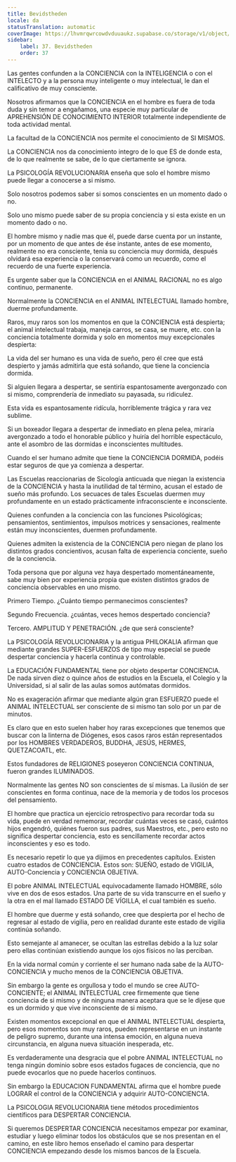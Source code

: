 ```yaml
---
title: Bevidstheden
locale: da
statusTranslation: automatic
coverImage: https://lhvmrqwrcowdvduuaukz.supabase.co/storage/v1/object/public/strapi-uploads/small_cover-educacion-fundamental.webp-2d51a7828a2b1309555be27f7e2a61a0.webp
sidebar:
    label: 37. Bevidstheden
    order: 37
---
```

Las gentes confunden a la CONCIENCIA con la INTELIGENCIA o con el INTELECTO y a la persona muy inteligente o muy intelectual, le dan el calificativo de muy consciente.

Nosotros afirmamos que la CONCIENCIA en el hombre es fuera de toda duda y sin temor a engañamos, una especie muy particular de APREHENSIÓN DE CONOCIMIENTO INTERIOR totalmente independiente de toda actividad mental.

La facultad de la CONCIENCIA nos permite el conocimiento de SI MISMOS.

La CONCIENCIA nos da conocimiento integro de lo que ES de donde esta, de lo que realmente se sabe, de lo que ciertamente se ignora.

La PSICOLOGÍA REVOLUCIONARIA enseña que solo el hombre mismo puede llegar a conocerse a si mismo.

Solo nosotros podemos saber si somos conscientes en un momento dado o no.

Solo uno mismo puede saber de su propia conciencia y si esta existe en un momento dado o no.

El hombre mismo y nadie mas que él, puede darse cuenta por un instante, por un momento de que antes de ése instante, antes de ese momento, realmente no era consciente, tenia su conciencia muy dormida, después olvidará esa experiencia o la conservará como un recuerdo, como el recuerdo de una fuerte experiencia.

Es urgente saber que la CONCIENCIA en el ANIMAL RACIONAL no es algo continuo, permanente.

Normalmente la CONCIENCIA en el ANIMAL INTELECTUAL llamado hombre, duerme profundamente.

Raros, muy raros son los momentos en que la CONCIENCIA está despierta; el animal intelectual trabaja, maneja carros, se casa, se muere, etc. con la conciencia totalmente dormida y solo en momentos muy excepcionales despierta:

La vida del ser humano es una vida de sueño, pero él cree que está despierto y jamás admitirla que está soñando, que tiene la conciencia dormida.

Si alguien llegara a despertar, se sentiría espantosamente avergonzado con si mismo, comprendería de inmediato su payasada, su ridiculez.

Esta vida es espantosamente ridícula, horriblemente trágica y rara vez sublime.

Si un boxeador llegara a despertar de inmediato en plena pelea, miraría avergonzado a todo el honorable público y huiría del horrible espectáculo, ante el asombro de las dormidas e inconscientes multitudes.

Cuando el ser humano admite que tiene la CONCIENCIA DORMIDA, podéis estar seguros de que ya comienza a despertar.

Las Escuelas reaccionarias de Sicología anticuada que niegan la existencia de la CONCIENCIA y hasta la inutilidad de tal término, acusan el estado de sueño más profundo. Los secuaces de tales Escuelas duermen muy profundamente en un estado prácticamente infraconsciente e inconsciente.

Quienes confunden a la conciencia con las funciones Psicológicas; pensamientos, sentimientos, impulsos motrices y sensaciones, realmente están muy inconscientes, duermen profundamente.

Quienes admiten la existencia de la CONCIENCIA pero niegan de plano los distintos grados concientivos, acusan falta de experiencia conciente, sueño de la conciencia.

Toda persona que por alguna vez haya despertado momentáneamente, sabe muy bien por experiencia propia que existen distintos grados de conciencia observables en uno mismo.

Primero Tiempo. ¿Cuánto tiempo permanecimos conscientes?

Segundo Frecuencia. ¿cuántas, veces hemos despertado conciencia?

Tercero. AMPLITUD Y PENETRACIÓN. ¿de que será consciente?

La PSICOLOGÍA REVOLUCIONARIA y la antigua PHILOKALIA afirman que mediante grandes SUPER-ESFUERZOS de tipo muy especial se puede despertar conciencia y hacerla continua y controlable.

La EDUCACIÓN FUNDAMENTAL tiene por objeto despertar CONCIENCIA. De nada sirven diez o quince años de estudios en la Escuela, el Colegio y la Universidad, si al salir de las aulas somos autómatas dormidos.

No es exageración afirmar que mediante algún gran ESFUERZO puede el ANIMAL INTELECTUAL ser consciente de si mismo tan solo por un par de minutos.

Es claro que en esto suelen haber hoy raras excepciones que tenemos que buscar con la linterna de Diógenes, esos casos raros están representados por los HOMBRES VERDADEROS, BUDDHA, JESÚS, HERMES, QUETZACOATL, etc.

Estos fundadores de RELIGIONES poseyeron CONCIENCIA CONTINUA, fueron grandes ILUMINADOS.

Normalmente las gentes NO son conscientes de sí mismas. La ilusión de ser conscientes en forma continua, nace de la memoria y de todos los procesos del pensamiento.

El hombre que practica un ejercicio retrospectivo para recordar toda su vida, puede en verdad rememorar, recordar cuántas veces se casó, cuántos hijos engendró, quiénes fueron sus padres, sus Maestros, etc., pero esto no significa despertar conciencia, esto es sencillamente recordar actos inconscientes y eso es todo.

Es necesario repetir lo que ya dijimos en precedentes capítulos. Existen cuatro estados de CONCIENCIA. Estos son: SUEÑO, estado de VIGILIA, AUTO-Conciencia y CONCIENCIA OBJETIVA.

El pobre ANIMAL INTELECTUAL equivocadamente llamado HOMBRE, sólo vive en dos de esos estados. Una parte de su vida transcurre en el sueño y la otra en el mal llamado ESTADO DE VÍGILLA, el cual también es sueño.

El hombre que duerme y está soñando, cree que despierta por el hecho de regresar al estado de vigilia, pero en realidad durante este estado de vigilia continúa soñando.

Esto semejante al amanecer, se ocultan las estrellas debido a la luz solar pero ellas continúan existiendo aunque los ojos físicos no las perciban.

En la vida normal común y corriente el ser humano nada sabe de la AUTO-CONCIENCIA y mucho menos de la CONCIENCIA OBJETIVA.

Sin embargo la gente es orgullosa y todo el mundo se cree AUTO-CONCIENTE; el ANIMAL INTELECTUAL cree firmemente que tiene conciencia de si mismo y de ninguna manera aceptara que se le dijese que es un dormido y que vive inconsciente de si mismo.

Existen momentos excepcional en que el ANIMAL INTELECTUAL despierta, pero esos momentos son muy raros, pueden representarse en un instante de peligro supremo, durante una intensa emoción, en alguna nueva circunstancia, en alguna nueva situación inesperada, etc.

Es verdaderamente una desgracia que el pobre ANIMAL INTELECTUAL no tenga ningún dominio sobre esos estados fugaces de conciencia, que no puede evocarlos que no puede hacerlos continuos.

Sin embargo la EDUCACION FUNDAMENTAL afirma que el hombre puede LOGRAR el control de la CONCIENCIA y adquirir AUTO-CONCIENC1A.

La PSICOLOGIA REVOLUCIONARIA tiene métodos procedimientos científicos para DESPERTAR CONCIENCIA.

Si queremos DESPERTAR CONCIENCIA necesitamos empezar por examinar, estudiar y luego eliminar todos los obstáculos que se nos presentan en el camino, en este libro hemos enseñado el camino para despertar CONCIENCIA empezando desde los mismos bancos de la Escuela.
